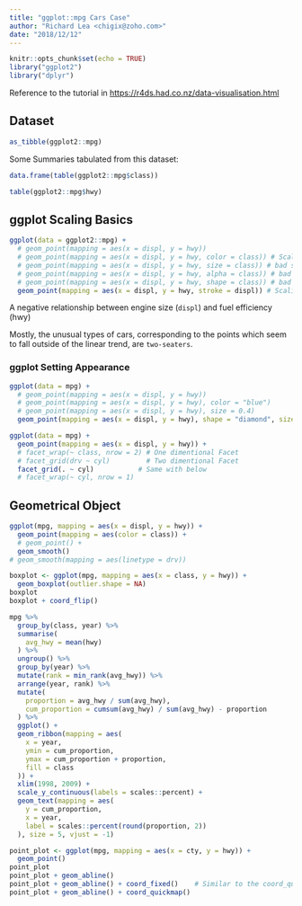 ```yaml
---
title: "ggplot::mpg Cars Case"
author: "Richard Lea <chigix@zoho.com>"
date: "2018/12/12"
---
```


```r
knitr::opts_chunk$set(echo = TRUE)
library("ggplot2")
library("dplyr")
```

Reference to the tutorial in <https://r4ds.had.co.nz/data-visualisation.html>

## Dataset

```r
as_tibble(ggplot2::mpg)
```

Some Summaries tabulated from this dataset:

```r
data.frame(table(ggplot2::mpg$class))
```

```r
table(ggplot2::mpg$hwy)
```


## ggplot Scaling Basics

```r
ggplot(data = ggplot2::mpg) +
  # geom_point(mapping = aes(x = displ, y = hwy))
  # geom_point(mapping = aes(x = displ, y = hwy, color = class)) # Scaling by class
  # geom_point(mapping = aes(x = displ, y = hwy, size = class)) # bad scaling
  # geom_point(mapping = aes(x = displ, y = hwy, alpha = class)) # bad scaling
  # geom_point(mapping = aes(x = displ, y = hwy, shape = class)) # bad scaling
  geom_point(mapping = aes(x = displ, y = hwy, stroke = displ)) # Scaling by displ
```

A negative relationship between engine size (`displ`) and fuel efficiency (hwy)

Mostly, the unusual types of cars, corresponding to the points which seem to fall outside of the linear trend, are `two-seaters`.

### ggplot Setting Appearance

```r
ggplot(data = mpg) +
  # geom_point(mapping = aes(x = displ, y = hwy))
  # geom_point(mapping = aes(x = displ, y = hwy), color = "blue")
  # geom_point(mapping = aes(x = displ, y = hwy), size = 0.4)
  geom_point(mapping = aes(x = displ, y = hwy), shape = "diamond", size = 3)
```
```r
ggplot(data = mpg) +
  geom_point(mapping = aes(x = displ, y = hwy)) +
  # facet_wrap(~ class, nrow = 2) # One dimentional Facet
  # facet_grid(drv ~ cyl)         # Two dimentional Facet
  facet_grid(. ~ cyl)           # Same with below
  # facet_wrap(~ cyl, nrow = 1)
```
## Geometrical Object

```r
ggplot(mpg, mapping = aes(x = displ, y = hwy)) +
  geom_point(mapping = aes(color = class)) +
  # geom_point() +
  geom_smooth()
# geom_smooth(mapping = aes(linetype = drv))
```
```r
boxplot <- ggplot(mpg, mapping = aes(x = class, y = hwy)) +
  geom_boxplot(outlier.shape = NA)
boxplot
boxplot + coord_flip()
```
```r
mpg %>%
  group_by(class, year) %>%
  summarise(
    avg_hwy = mean(hwy)
  ) %>%
  ungroup() %>%
  group_by(year) %>%
  mutate(rank = min_rank(avg_hwy)) %>%
  arrange(year, rank) %>%
  mutate(
    proportion = avg_hwy / sum(avg_hwy),
    cum_proportion = cumsum(avg_hwy) / sum(avg_hwy) - proportion
  ) %>%
  ggplot() +
  geom_ribbon(mapping = aes(
    x = year,
    ymin = cum_proportion,
    ymax = cum_proportion + proportion,
    fill = class
  )) +
  xlim(1998, 2009) +
  scale_y_continuous(labels = scales::percent) +
  geom_text(mapping = aes(
    y = cum_proportion,
    x = year,
    label = scales::percent(round(proportion, 2))
  ), size = 5, vjust = -1)
```
```r
point_plot <- ggplot(mpg, mapping = aes(x = cty, y = hwy)) +
  geom_point()
point_plot
point_plot + geom_abline()
point_plot + geom_abline() + coord_fixed()    # Similar to the coord_quickmap function
point_plot + geom_abline() + coord_quickmap()
```

